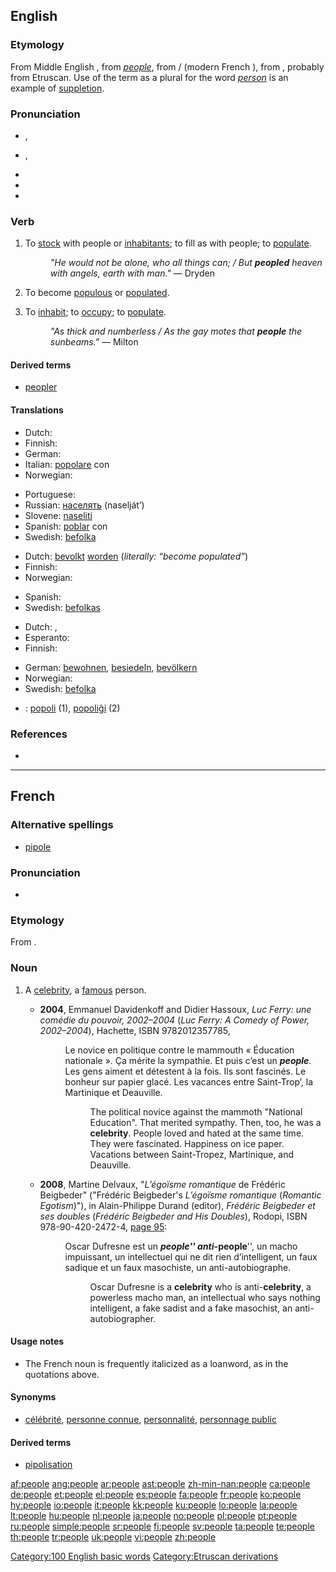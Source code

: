{{wikipedia}}
==English==

{{rank|here|thought|found|140|people|still|just|while}}

===Etymology===
From Middle English {{term|peple}}, from {{etyl|xno}} ''[[people]]'', from {{etyl|fro}} {{term|pueple|lang=fro}} / {{term|pople|lang=fro}} (modern French {{term|peuple|lang=fr}}), from {{etyl|la}} {{term|populus|lang=la}}, probably from Etruscan. <!-- Ultimately related to Old English {{term|þeod}}. Wait, how is this, if this is from Etruscan? --> Use of the term as a plural for the word ''[[person]]'' is an example of [[w:Suppletion|suppletion]].

===Pronunciation===
* {{a|UK}} {{IPA|/ˈpiːpəl/}}, {{SAMPA|/"pi:p@l/}}
* {{a|US}} {{IPA|/ˈpipəl/|/ˈpipl̩/}}, {{SAMPA|/"pip@l/|2=/"pipl=/}}
* {{audio|en-us-people.ogg|Audio (US)}}
* {{rhymes|iːpəl}}
* {{hyphenation|peo|ple}}

===Verb===
{{en-verb|peopl|ing}}

# {{transitive}} To [[stock]] with people or [[inhabitant]]s; to fill as with people; to [[populate]].
#: ''"He would not be alone, who all things can; / But '''peopled''' heaven with angels, earth with man."'' — Dryden
# {{intransitive}} To become [[populous]] or [[populated]].
# {{transitive}} To [[inhabit]]; to [[occupy]]; to [[populate]].
#: ''"As thick and numberless / As the gay motes that '''people''' the sunbeams."'' — Milton

====Derived terms====
* [[peopler]]

====Translations====
{{trans-top|to fill with people}}
* Dutch: {{t-|nl|bevolken}}
* Finnish: {{t-|fi|asuttaa}}
* German: {{t-|de|bevölkern}}
* Italian: [[popolare]] con
* Norwegian: {{t|no|befolke}}
{{trans-mid}}
* Portuguese: {{t+|pt|povoar}}
* Russian: [[населять]] (naselját’)
* Slovene: [[naseliti]]
* Spanish: [[poblar]] con
* Swedish: [[befolka]]
{{trans-bottom}}

{{trans-top|to become populous}}
* Dutch: [[bevolkt]] [[worden]] (''literally: “become populated”'')
* Finnish: {{t+|fi|lisääntyä}}
* Norwegian: {{t|no|befolkes}}
{{trans-mid}}
* Spanish: {{t+|es|poblarse}}
* Swedish: [[befolkas]]
{{trans-bottom}}

{{trans-top|to inhabit, to occupy}}
* Dutch: {{t-|nl|bevolken}}, {{t+|nl|bewonen}}
* Esperanto: {{t-|eo|enloĝi|xs=Esperanto}}
* Finnish: {{t+|fi|asua}}
{{trans-mid}}
* German: [[bewohnen]], [[besiedeln]], [[bevölkern]]
* Norwegian: {{t|no|befolke}}
* Swedish: [[befolka]]
{{trans-bottom}}

{{checktrans-top}}
* {{ttbc|Esperanto}}: [[popoli]] (1), [[popoliĝi]] (2)
{{checktrans-bottom}}

===References===
* {{R:Webster 1913}}

[[Category:100 English basic words]]

----

==French==
{{attention|fr}}

===Alternative spellings===
* [[pipole]]

===Pronunciation===
* {{IPA|/pi.pɔl/|lang=fr}}

===Etymology===
From {{etyl|en|fr}} {{term|people|lang=en}}.

===Noun===
{{fr-noun|m}}
{{rfv}}

# {{countable|lang=fr}} A [[celebrity]], a [[famous]] person.
#* '''2004''', Emmanuel Davidenkoff and Didier Hassoux, ''Luc Ferry: une comédie du pouvoir, 2002–2004'' (''Luc Ferry: A Comedy of Power, 2002–2004''), Hachette, ISBN 9782012357785,
#*: Le novice en politique contre le mammouth « Éducation nationale ». Ça mérite la sympathie. Et puis c’est un '''''people'''''. Les gens aiment et détestent à la fois. Ils sont fascinés. Le bonheur sur papier glacé. Les vacances entre Saint-Trop’, la Martinique et Deauville.
#*:: The political novice against the mammoth "National Education". That merited sympathy. Then, too, he was a '''celebrity'''. People loved and hated at the same time. They were fascinated. Happiness on ice paper. Vacations between Saint-Tropez, Martinique, and Deauville.
#* '''2008''', Martine Delvaux, "''L’égoïsme romantique'' de Frédéric Beigbeder" ("Frédéric Beigbeder's ''L’égoïsme romantique'' (''Romantic Egotism'')"), in Alain-Philippe Durand (editor), ''Frédéric Beigbeder et ses doubles'' (''Frédéric Beigbeder and His Doubles''), Rodopi, ISBN 978-90-420-2472-4, [http://books.google.com/books?id=Xdq49c2vIfYC&pg=PA95&dq=people page 95]:
#*: Oscar Dufresne est un '''''people''''' anti-'''''people''''', un macho impuissant, un intellectuel qui ne dit rien d’intelligent, un faux sadique et un faux masochiste, un anti-autobiographe.
#*:: Oscar Dufresne is a '''celebrity''' who is anti-'''celebrity''', a powerless macho man, an intellectual who says nothing intelligent, a fake sadist and a fake masochist, an anti-autobiographer.

====Usage notes====
* The French noun {{term||people}} is frequently italicized as a loanword, as in the quotations above.

====Synonyms====
* {{sense|a celebrity}} [[célébrité]], [[personne connue]], [[personnalité]], [[personnage public]]

====Derived terms====
* [[pipolisation]]

[[Category:Etruscan derivations]]

[[af:people]]
[[ang:people]]
[[ar:people]]
[[ast:people]]
[[zh-min-nan:people]]
[[ca:people]]
[[de:people]]
[[et:people]]
[[el:people]]
[[es:people]]
[[fa:people]]
[[fr:people]]
[[ko:people]]
[[hy:people]]
[[io:people]]
[[it:people]]
[[kk:people]]
[[ku:people]]
[[lo:people]]
[[la:people]]
[[lt:people]]
[[hu:people]]
[[nl:people]]
[[ja:people]]
[[no:people]]
[[pl:people]]
[[pt:people]]
[[ru:people]]
[[simple:people]]
[[sr:people]]
[[fi:people]]
[[sv:people]]
[[ta:people]]
[[te:people]]
[[th:people]]
[[tr:people]]
[[uk:people]]
[[vi:people]]
[[zh:people]]